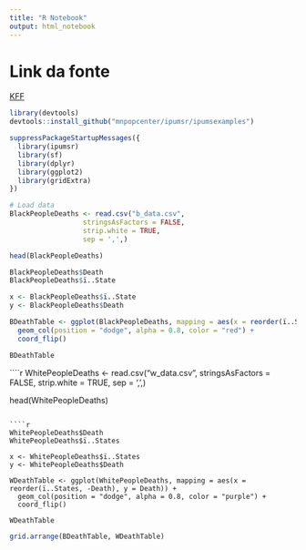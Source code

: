 ---
title: "R Notebook"
output: html_notebook
---

# Link da fonte

[KFF](https://www.kff.org/other/state-indicator/death-rate-by-raceethnicity/?currentTimeframe=0&sortModel=%7B"colId":"Location","sort":"asc"%7D)

```{r}
library(devtools)
devtools::install_github("mnpopcenter/ipumsr/ipumsexamples")
```

```{r}
suppressPackageStartupMessages({
  library(ipumsr)
  library(sf)
  library(dplyr)
  library(ggplot2)
  library(gridExtra)
})

# Load data
BlackPeopleDeaths <- read.csv("b_data.csv",
                  stringsAsFactors = FALSE, 
                  strip.white = TRUE,
                  sep = ',',)

head(BlackPeopleDeaths)
```
```{r}
BlackPeopleDeaths$Death
BlackPeopleDeaths$ï..State

x <- BlackPeopleDeaths$ï..State
y <- BlackPeopleDeaths$Death

BDeathTable <- ggplot(BlackPeopleDeaths, mapping = aes(x = reorder(ï..State, -Death), y = Death)) +
  geom_col(position = "dodge", alpha = 0.8, color = "red") +
  coord_flip()

BDeathTable
```

````{r}

WhitePeopleDeaths <- read.csv("w_data.csv",
                  stringsAsFactors = FALSE, 
                  strip.white = TRUE,
                  sep = ',',)

head(WhitePeopleDeaths)
```

````{r}
WhitePeopleDeaths$Death
WhitePeopleDeaths$ï..States

x <- WhitePeopleDeaths$ï..States
y <- WhitePeopleDeaths$Death

WDeathTable <- ggplot(WhitePeopleDeaths, mapping = aes(x = reorder(ï..States, -Death), y = Death)) +
  geom_col(position = "dodge", alpha = 0.8, color = "purple") +
  coord_flip()

WDeathTable
```

```{r}
grid.arrange(BDeathTable, WDeathTable)
```